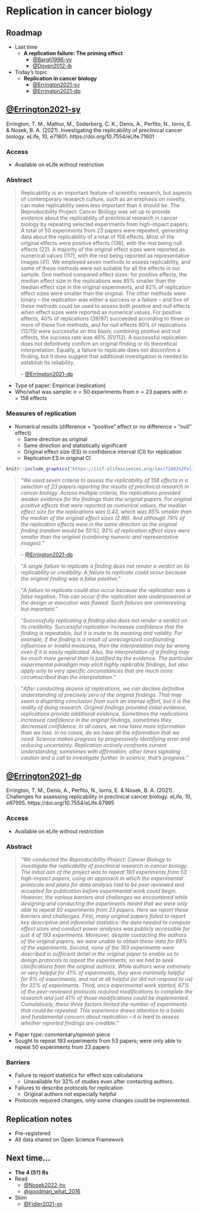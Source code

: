 # Replication in cancer biology {-}

## Roadmap {-}

- Last time
    - **A replication failure: The priming effect**
        - [@Bargh1996-yv](http://dx.doi.org/10.1037//0022-3514.71.2.230)
        - [@Doyen2012-ib](http://dx.doi.org/10.1371/journal.pone.0029081)
- Today's topic
    - **Replication in cancer biology**
        - [@Errington2021-sy](http://dx.doi.org/10.7554/eLife.71601)
        - [@Errington2021-dp](https://doi.org/10.7554/eLife.67995)

## [@Errington2021-sy](http://dx.doi.org/10.7554/eLife.71601) {-}

Errington, T. M., Mathur, M., Soderberg, C. K., Denis, A., Perfito, N., Iorns, E. & Nosek, B. A. (2021). Investigating the replicability of preclinical cancer biology. eLife, 10, e71601. https://doi.org/10.7554/eLife.71601

### Access {-}

- Available on eLife without restriction

### Abstract {-}

> Replicability is an important feature of scientific research, but aspects of contemporary research culture, such as an emphasis on novelty, can make replicability seem less important than it should be. The Reproducibility Project: Cancer Biology was set up to provide evidence about the replicability of preclinical research in cancer biology by repeating selected experiments from high-impact papers. A total of 50 experiments from 23 papers were repeated, generating data about the replicability of a total of 158 effects. Most of the original effects were positive effects (136), with the rest being null effects (22). A majority of the original effect sizes were reported as numerical values (117), with the rest being reported as representative images (41). We employed seven methods to assess replicability, and some of these methods were not suitable for all the effects in our sample. One method compared effect sizes: for positive effects, the median effect size in the replications was 85% smaller than the median effect size in the original experiments, and 92% of replication effect sizes were smaller than the original. The other methods were binary – the replication was either a success or a failure – and five of these methods could be used to assess both positive and null effects when effect sizes were reported as numerical values. For positive effects, 40% of replications (39/97) succeeded according to three or more of these five methods, and for null effects 80% of replications (12/15) were successful on this basis; combining positive and null effects, the success rate was 46% (51/112). A successful replication does not definitively confirm an original finding or its theoretical interpretation. Equally, a failure to replicate does not disconfirm a finding, but it does suggest that additional investigation is needed to establish its reliability.
>
> -- [@Errington2021-dp](https://doi.org/10.7554/eLife.67995)

- Type of paper: Empirical (replication)
- Who/what was sample: $n=50$ experiments from $n=23$ papers with $n=158$ effects

### Measures of replication {-}

- Numerical results (difference = "positive" effect or no difference = "null" effect)
    - Same direction as original
    - Same direction and statistically significant
    - Original effect size (ES) in confidence interval (CI) for replication
    - Replication ES in original CI

```r
knitr::include_graphics("https://iiif.elifesciences.org/lax/71601%2Felife-71601-fig6-v3.tif/full/1500,/0/default.jpg")
```

>"*We used seven criteria to assess the replicability of 158 effects in a selection of 23 papers reporting the results of preclinical research in cancer biology. Across multiple criteria, the replications provided weaker evidence for the findings than the original papers. For original positive effects that were reported as numerical values, the median effect size for the replications was 0.43, which was 85% smaller than the median of the original effect sizes (2.96). And although 79% of the replication effects were in the same direction as the original finding (random would be 50%), 92% of replication effect sizes were smaller than the original (combining numeric and representative images).*"
>
> -- [@Errington2021-dp](https://doi.org/10.7554/eLife.67995)

>"*A single failure to replicate a finding does not render a verdict on its replicability or credibility. A failure to replicate could occur because the original finding was a false positive.*"

>"*A failure to replicate could also occur because the replication was a false negative. This can occur if the replication was underpowered or the design or execution was flawed. Such failures are uninteresting but important.*"

>"*Successfully replicating a finding also does not render a verdict on its credibility. Successful replication increases confidence that the finding is repeatable, but it is mute to its meaning and validity. For example, if the finding is a result of unrecognized confounding influences or invalid measures, then the interpretation may be wrong even if it is easily replicated. Also, the interpretation of a finding may be much more general than is justified by the evidence. The particular experimental paradigm may elicit highly replicable findings, but also apply only to very specific circumstances that are much more circumscribed than the interpretation.*"

>"*After conducting dozens of replications, we can declare definitive understanding of precisely zero of the original findings. That may seem a dispiriting conclusion from such an intense effort, but it is the reality of doing research. Original findings provided initial evidence, replications provide additional evidence. Sometimes the replications increased confidence in the original findings, sometimes they decreased confidence. In all cases, we now have more information than we had. In no cases, do we have all the information that we need. Science makes progress by progressively identifying error and reducing uncertainty. Replication actively confronts current understanding, sometimes with affirmation, other times signaling caution and a call to investigate further. In science, that’s progress.*"

## [@Errington2021-dp](https://doi.org/10.7554/eLife.67995) {-}

Errington, T. M., Denis, A., Perfito, N., Iorns, E. & Nosek, B. A. (2021). Challenges for assessing replicability in preclinical cancer biology. eLife, 10, e67995. https://doi.org/10.7554/eLife.67995

### Access {-}

- Available on eLife without restriction

### Abstract {-}

>"*We conducted the Reproducibility Project: Cancer Biology to investigate the replicability of preclinical research in cancer biology. The initial aim of the project was to repeat 193 experiments from 53 high-impact papers, using an approach in which the experimental protocols and plans for data analysis had to be peer reviewed and accepted for publication before experimental work could begin. However, the various barriers and challenges we encountered while designing and conducting the experiments meant that we were only able to repeat 50 experiments from 23 papers. Here we report these barriers and challenges. First, many original papers failed to report key descriptive and inferential statistics: the data needed to compute effect sizes and conduct power analyses was publicly accessible for just 4 of 193 experiments. Moreover, despite contacting the authors of the original papers, we were unable to obtain these data for 68% of the experiments. Second, none of the 193 experiments were described in sufficient detail in the original paper to enable us to design protocols to repeat the experiments, so we had to seek clarifications from the original authors. While authors were extremely or very helpful for 41% of experiments, they were minimally helpful for 9% of experiments, and not at all helpful (or did not respond to us) for 32% of experiments. Third, once experimental work started, 67% of the peer-reviewed protocols required modifications to complete the research and just 41% of those modifications could be implemented. Cumulatively, these three factors limited the number of experiments that could be repeated. This experience draws attention to a basic and fundamental concern about replication – it is hard to assess whether reported findings are credible.*"

- Paper type: commentary/opinion piece
- Sought to repeat 193 experiments from 53 papers; were only able to repeat 50 experiments from 23 papers 

### Barriers {-}

- Failure to report statistics for effect size calculations
    - Unavailable for 32% of studies even after contacting authors.
- Failures to describe protocols for replication
    - Original authors not especially helpful
- Protocols required changes, only some changes could be implemented.

## Replication notes {-}

- Pre-registered
- All data shared on Open Science Framework

## Next time... {-}

- **The 4 (5?) Rs**
- Read
    - [@Nosek2022-hv](https://doi.org/10.1146/annurev-psych-020821-114157)
    - [@goodman_what_2016](https://doi.org/10.1126/scitranslmed.aaf5027)
- Skim
    - [@Fidler2021-xn](https://plato.stanford.edu/archives/sum2021/entries/scientific-reproducibility/)
